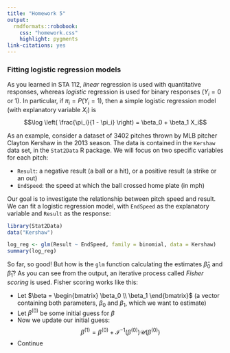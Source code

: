 ```yaml
---
title: "Homework 5"
output: 
  rmdformats::robobook:
    css: "homework.css"
    highlight: pygments
link-citations: yes
---
```


### Fitting logistic regression models

As you learned in STA 112, *linear* regression is used with quantitative responses, whereas *logistic* regression is used for binary responses ($Y_i = 0$ or $1$). In particular, if $\pi_i = P(Y_i = 1)$, then a simple logistic regression model (with explanatory variable $X_i$) is
$$\log \left( \frac{\pi_i}{1 - \pi_i} \right) = \beta_0 + \beta_1 X_i$$

As an example, consider a dataset of 3402 pitches thrown by MLB pitcher Clayton Kershaw in the 2013 season. The data is contained in the `Kershaw` data set, in the `Stat2Data` R package. We will focus on two specific variables for each pitch: 

* `Result`: a negative result (a ball or a hit), or a positive result (a strike or an out)
* `EndSpeed`: the speed at which the ball crossed home plate (in mph)

Our goal is to investigate the relationship between pitch speed and result. We can fit a logistic regression model, with `EndSpeed` as the explanatory variable and `Result` as the response:

```r
library(Stat2Data)
data("Kershaw")

log_reg <- glm(Result ~ EndSpeed, family = binomial, data = Kershaw)
summary(log_reg)
```

So far, so good! But how is the `glm` function calculating the estimates $\widehat{\beta}_0$ and $\widehat{\beta}_1$? As you can see from the output, an iterative process called *Fisher scoring* is used. Fisher scoring works like this:

* Let $\beta = \begin{bmatrix} \beta_0 \\ \beta_1 \end{bmatrix}$ (a vector containing both parameters, $\beta_0$ and $\beta_1$, which we want to estimate)
* Let $\beta^{(0)}$ be some initial guess for $\beta$
* Now we update our initial guess:
$$\beta^{(1)} = \beta^{(0)} + \mathcal{I}^{-1}(\beta^{(0)}) \mathcal{U}(\beta^{(0)})$$
* Continue 